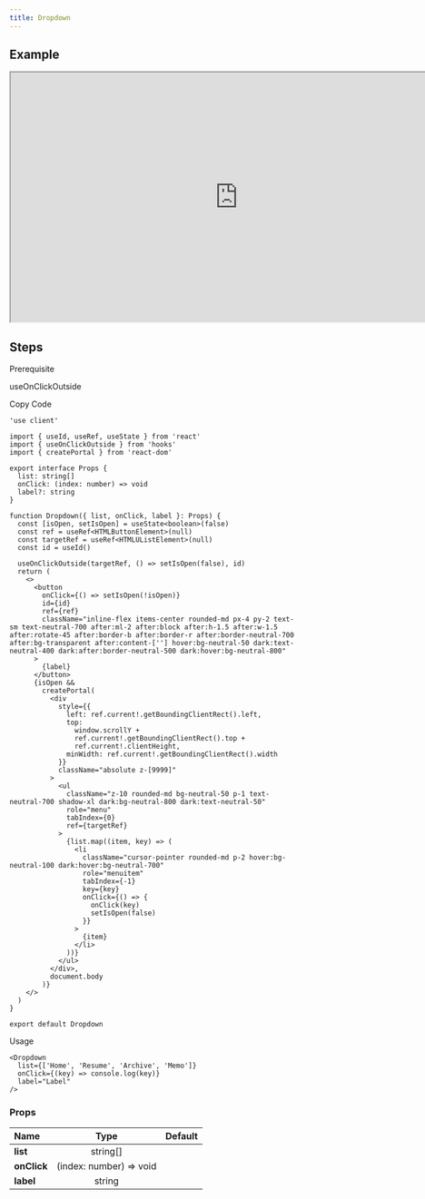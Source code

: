 ```yaml
---
title: Dropdown
---
```


## Example

<iframe
  src="https://workshop.kidow.me/?path=/docs/components-dropdown-v1--docs"
  width="800"
  height="440"
></iframe>

## Steps

<Steps>

<Step>Prerequisite</Step>

useOnClickOutside

<Step>Copy Code</Step>

```tsx title="components/Dropdown/index.tsx"
'use client'

import { useId, useRef, useState } from 'react'
import { useOnClickOutside } from 'hooks'
import { createPortal } from 'react-dom'

export interface Props {
  list: string[]
  onClick: (index: number) => void
  label?: string
}

function Dropdown({ list, onClick, label }: Props) {
  const [isOpen, setIsOpen] = useState<boolean>(false)
  const ref = useRef<HTMLButtonElement>(null)
  const targetRef = useRef<HTMLUListElement>(null)
  const id = useId()

  useOnClickOutside(targetRef, () => setIsOpen(false), id)
  return (
    <>
      <button
        onClick={() => setIsOpen(!isOpen)}
        id={id}
        ref={ref}
        className="inline-flex items-center rounded-md px-4 py-2 text-sm text-neutral-700 after:ml-2 after:block after:h-1.5 after:w-1.5 after:rotate-45 after:border-b after:border-r after:border-neutral-700 after:bg-transparent after:content-[''] hover:bg-neutral-50 dark:text-neutral-400 dark:after:border-neutral-500 dark:hover:bg-neutral-800"
      >
        {label}
      </button>
      {isOpen &&
        createPortal(
          <div
            style={{
              left: ref.current!.getBoundingClientRect().left,
              top:
                window.scrollY +
                ref.current!.getBoundingClientRect().top +
                ref.current!.clientHeight,
              minWidth: ref.current!.getBoundingClientRect().width
            }}
            className="absolute z-[9999]"
          >
            <ul
              className="z-10 rounded-md bg-neutral-50 p-1 text-neutral-700 shadow-xl dark:bg-neutral-800 dark:text-neutral-50"
              role="menu"
              tabIndex={0}
              ref={targetRef}
            >
              {list.map((item, key) => (
                <li
                  className="cursor-pointer rounded-md p-2 hover:bg-neutral-100 dark:hover:bg-neutral-700"
                  role="menuitem"
                  tabIndex={-1}
                  key={key}
                  onClick={() => {
                    onClick(key)
                    setIsOpen(false)
                  }}
                >
                  {item}
                </li>
              ))}
            </ul>
          </div>,
          document.body
        )}
    </>
  )
}

export default Dropdown
```

<Step>Usage</Step>

```tsx
<Dropdown
  list={['Home', 'Resume', 'Archive', 'Memo']}
  onClick={(key) => console.log(key)}
  label="Label"
/>
```

</Steps>

### Props

| Name                    |          Type           | Default |
| :---------------------- | :---------------------: | :-----: |
| **list**<Required />    |        string[]         |         |
| **onClick**<Required /> | (index: number) => void |         |
| **label**               |         string          |         |
